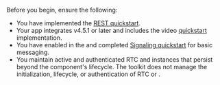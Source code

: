 Before you begin, ensure the following:

- You have implemented the <Vpd k="NAME" /> [REST quickstart](../get-started/quickstart).
- Your app integrates <Vg k="VSDK" /> v4.5.1 or later and includes the video [quickstart](/video-calling/get-started/get-started-sdk) implementation.
- You have enabled <Vg k="SIG" /> in the <Vg k="CONSOLE" /> and completed [Signaling quickstart](/signaling/get-started/sdk-quickstart) for basic messaging.
- You maintain active and authenticated RTC and <Vg k="SIG" /> instances that persist beyond the component's lifecycle. The toolkit does not manage the initialization, lifecycle, or authentication of RTC or <Vg k="SIG" />.